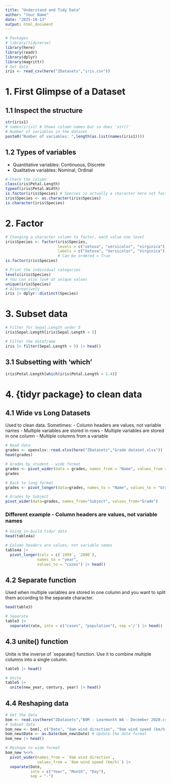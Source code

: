 ```yaml
---
title: "Understand and Tidy Data"
author: "Your Name"
date: "2025-10-13"
output: html_document
---
```

```r
# Packages
# library(tidyverse)
library(here)
library(readr)
library(dplyr)
library(magrittr)
# Get data
iris <- read_csv(here("ZDatasets","iris.csv"))
```

# 1. First Glimpse of a Dataset
## 1.1 Inspect the structure

```r
str(iris1)
# names(iris1) # Shows column names but so does 'str()'
# Number of variables in the dataset
paste0("Number of variables: ",length(as.list(names(iris1))))
```

## 1.2 Types of variables

- Quantitative variables: Continuous, Discrete
- Qualitative variables: Nominal, Ordinal

```r
# Check the column
class(iris$Petal.Length)
typeof(iris$Petal.Width)
is.factor(iris$Species) # Species is actually a character here not factor
iris$Species <- as.character(iris$Species)
is.character(iris$Species)
```

# 2. Factor

```r
# Changing a character column to factor, each value one level
iris$Species <- factor(iris$Species,
                       levels = c("setosa", "versicolor", "virginica"),
                       labels = c("Setosa", "Versicolor", "Virginica"))
                       # Can be ordered = True
is.factor(iris$Species)
```

```r
# Print the individual categories
levels(iris$Species)
# You can also look at unique values
unique(iris$Species)
# Alternatively
iris |> dplyr::distinct(Species)
```

# 3. Subset data

```r
# Filter for Sepal.Length under 5
iris$Sepal.Length[iris$Sepal.Length < 5]

# Filter the dataframe
iris |> filter(Sepal.Length < 5) |> head()
```

## 3.1 Subsetting with 'which'

```r
iris$Petal.Length[which(iris$Petal.Length < 1.4)]
```

# 4. {tidyr package} to clean data

## 4.1 Wide vs Long Datasets

Used to clean data. Sometimes:
- Column headers are values, not variable names
- Multiple variables are stored in rows
- Multiple variables are stored in one column
- Multiple columns from a variable

```r
# Read data
grades <- openxlsx::read.xlsx(here("ZDatasets","Grade dataset.xlsx"))
head(grades)
```

```r
# Grades by student - wide format
grades <- pivot_wider(data = grades, names_from = "Name", values_from = "Grade")
grades
```

```r
# Back to long format 
grades <- pivot_longer(data=grades, names_to = "Name", values_to = "Grade", cols = 2:6)
```

```r
# Grades by Subject
pivot_wider(data=grades, names_from="Subject", values_from="Grade") 
```

### Different example - Column headers are values, not variable names

```r
# Using in-build tidyr data
head(table4a)
```

```r
# Column headers are values, not variable names
table4a |> 
  pivot_longer(cols = c(`1999`, `2000`),
              names_to = "year",
              values_to = "cases") |> head()
```

## 4.2 Separate function

Used when multiple variables are stored in one column and you want to split them according to the separate character.

```r
head(table3)
```

```r
# Separate
table3 |> 
  separate(rate, into = c("cases", "population"), sep ='/') |> head()
```

## 4.3 unite() function

Unite is the inverse of `separate() function. Use it to combine multiple columns into a single column.

```r
table5 |> head()
```

```r
# Unite
table5 |> 
  unite(new_year, century, year) |> head()
```

## 4.4 Reshaping data

```r
# Get the data
bom <- read.csv(here("ZDatasets","BOM - Learmonth WA - December 2020.csv"), skip = 6, check.names = F)
# Subset data
bom_new <- bom[, c("Date", "9am wind direction", "9am wind speed (km/h)")]
bom_new$Date <- as.Date(bom_new$Date) # Update the date format
bom_new |> head()
```

```r
# Reshape to wide format
bom_new %<>% 
  pivot_wider(names_from = `9am wind direction`,
              values_from = `9am wind speed (km/h)`) |> 
  separate(Date,
           into = c("Year", "Month", "Day"),
           sep = "-")
```

